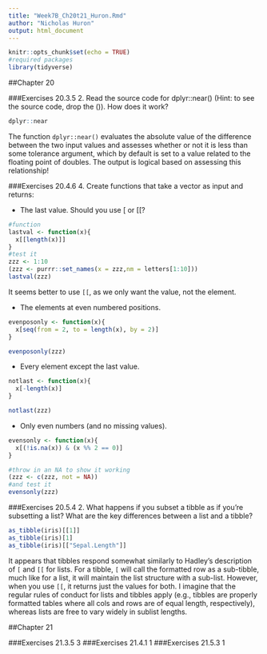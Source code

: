 ```yaml
---
title: "Week7B_Ch20t21_Huron.Rmd"
author: "Nicholas Huron"
output: html_document
---
```


```r
knitr::opts_chunk$set(echo = TRUE)
#required packages
library(tidyverse)
```


##Chapter 20

###Exercises 20.3.5
  2. Read the source code for dplyr::near() (Hint: to see the source code, drop the ()). How does it work?
```r
dplyr::near
```

The function `dplyr::near()` evaluates the absolute value of the difference between the two input values and assesses whether or not it is less than some tolerance argument, which by default is set to a value related to the floating point of doubles. The output is logical based on assessing this relationship!

###Exercises 20.4.6
  4. Create functions that take a vector as input and returns:

  - The last value. Should you use [ or [[?
```r
#function
lastval <- function(x){
  x[[length(x)]]
}
#test it
zzz <- 1:10
(zzz <- purrr::set_names(x = zzz,nm = letters[1:10]))
lastval(zzz)
```
    
  It seems better to use `[[`, as we only want the value, not the element.

  - The elements at even numbered positions.
```r
evenposonly <- function(x){
  x[seq(from = 2, to = length(x), by = 2)]
}

evenposonly(zzz)
```

  - Every element except the last value.
```r
notlast <- function(x){
  x[-length(x)]
}

notlast(zzz)
```

  - Only even numbers (and no missing values).
```r
evensonly <- function(x){
  x[(!is.na(x)) & (x %% 2 == 0)]
}

#throw in an NA to show it working
(zzz <- c(zzz, not = NA))
#and test it
evensonly(zzz)
```
  
###Exercises 20.5.4
  2. What happens if you subset a tibble as if you’re subsetting a list? What are the key differences between a list and a tibble?
  
```r
as_tibble(iris)[[1]]
as_tibble(iris)[1]
as_tibble(iris)[["Sepal.Length"]]
```

It appears that tibbles respond somewhat similarly to Hadley's description of `[` and `[[` for lists. For a tibble, `[` will call the formatted row as a sub-tibble, much like for a list, it will maintain the list structure with a sub-list. However, when you use `[[`, it returns just the values for both. I imagine that the regular rules of conduct for lists and tibbles apply (e.g., tibbles are properly formatted tables where all cols and rows are of equal length, respectively), whereas lists are free to vary widely in sublist lengths.

##Chapter 21

###Exercises 21.3.5
3
###Exercises 21.4.1
1
###Exercises 21.5.3
1